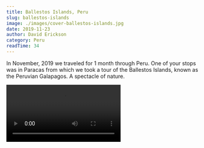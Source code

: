 ```yaml
---
title: Ballestos Islands, Peru
slug: ballestos-islands
image: ./images/cover-ballestos-islands.jpg
date: 2019-11-23
author: David Erickson
category: Peru
readTime: 34
---
```



In November, 2019 we traveled for 1 month through Peru. One of your stops was in Paracas from which we took a tour of the Ballestos Islands, known as the Peruvian Galapagos. A spectacle of nature.



<Video src="https://youtube.com/embed/1PCJBACmHGQ" title="Saint Pete Pier"/>

